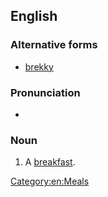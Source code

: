 ==English==

===Alternative forms===
* [[brekky]]

===Pronunciation===
* {{rhymes|ɛki}}

===Noun===
{{en-noun}}

# {{informal}} A [[breakfast]].

[[Category:en:Meals]]